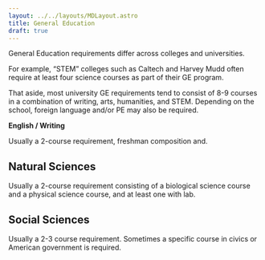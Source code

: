 ```yaml
---
layout: ../../layouts/MDLayout.astro
title: General Education
draft: true
---
```





General Education requirements differ across colleges and universities.

For example, “STEM” colleges such as Caltech and Harvey Mudd often require at least four science courses as part of their GE program.

That aside, most university GE requirements tend to consist of 8-9 courses in a combination of writing, arts, humanities, and STEM. Depending on the school, foreign language and/or PE may also be required.

**English / Writing**

Usually a 2-course requirement, freshman composition and.

<FreshmanComposition />

## Natural Sciences

Usually a 2-course requirement consisting of a biological science course and a physical science course, and at least one with lab.

<IntroductionToBiology />

<CellBiology />
<NaturalSciences />
<IntroductionToChemistry />
<GeneralChemistryI />

## Social Sciences

Usually a 2-3 course requirement. Sometimes a specific course in civics or American government is required.

<AmericanGovernment />
